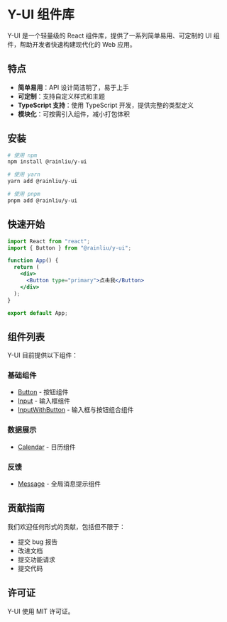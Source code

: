 
<Meta title="介绍/Y-UI组件库" />

# Y-UI 组件库

Y-UI 是一个轻量级的 React 组件库，提供了一系列简单易用、可定制的 UI 组件，帮助开发者快速构建现代化的 Web 应用。

## 特点

- **简单易用**：API 设计简洁明了，易于上手
- **可定制**：支持自定义样式和主题
- **TypeScript 支持**：使用 TypeScript 开发，提供完整的类型定义
- **模块化**：可按需引入组件，减小打包体积

## 安装

```bash
# 使用 npm
npm install @rainliu/y-ui

# 使用 yarn
yarn add @rainliu/y-ui

# 使用 pnpm
pnpm add @rainliu/y-ui
```

## 快速开始

```jsx
import React from "react";
import { Button } from "@rainliu/y-ui";

function App() {
  return (
    <div>
      <Button type="primary">点击我</Button>
    </div>
  );
}

export default App;
```

## 组件列表

Y-UI 目前提供以下组件：

### 基础组件

- [Button](/docs/components-button--docs) - 按钮组件
- [Input](/docs/components-input--docs) - 输入框组件
- [InputWithButton](/docs/components-inputwithbutton--docs) - 输入框与按钮组合组件

### 数据展示

- [Calendar](/docs/components-calendar--docs) - 日历组件

### 反馈

- [Message](/docs/components-message--docs) - 全局消息提示组件

## 贡献指南

我们欢迎任何形式的贡献，包括但不限于：

- 提交 bug 报告
- 改进文档
- 提交功能请求
- 提交代码

## 许可证

Y-UI 使用 MIT 许可证。
